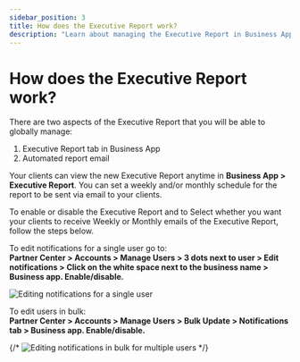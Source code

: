 ```yaml
---
sidebar_position: 3
title: How does the Executive Report work?
description: "Learn about managing the Executive Report in Business App and setting up automated email reports."
---
```


# How does the Executive Report work?

There are two aspects of the Executive Report that you will be able to globally manage:

1. Executive Report tab in Business App
2. Automated report email

Your clients can view the new Executive Report anytime in **Business App > Executive Report**. You can set a weekly and/or monthly schedule for the report to be sent via email to your clients.

To enable or disable the Executive Report and to Select whether you want your clients to receive Weekly or Monthly emails of the Executive Report, follow the steps below.

To edit notifications for a single user go to:  
**Partner Center > Accounts > Manage Users > 3 dots next to user > Edit notifications > Click on the white space next to the business name > Business app. Enable/disable.**

![Editing notifications for a single user](/img/business-app/executive-report/user-notifications-single.jpg)

To edit users in bulk:  
**Partner Center > Accounts > Manage Users > Bulk Update > Notifications tab > Business app. Enable/disable.**

{/* ![Editing notifications in bulk for multiple users](/img/business-app/executive-report/user-notifications-bulk.jpg) */}